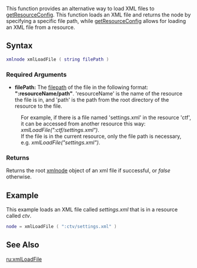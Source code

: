 
{{Server client function}}
This function provides an alternative way to load XML files to [[/getResourceConfig.md|getResourceConfig]].
This function loads an XML file and returns the node by specifying a specific file path, while [[/getResourceConfig.md|getResourceConfig]] allows for loading an XML file from a resource.
{{Note|To prevent memory leaks, ensure each call to [[/xmlLoadFile.md|xmlLoadFile]] has a matching call to [[/xmlUnloadFile.md|xmlUnloadFile]]}}
==Syntax==
<syntaxhighlight lang="lua">
xmlnode xmlLoadFile ( string filePath )
</syntaxhighlight> 
{{OOP|This function is a static function underneath the XML class.|[[/XML.md|XML]].load||}}
===Required Arguments=== 
*'''filePath:''' The [[/filepath.md|filepath]] of the file in the following format: '''":resourceName/path"'''. 'resourceName' is the name of the resource the file is in, and 'path' is the path from the root directory of the resource to the file.
:For example, if there is a file named 'settings.xml' in the resource 'ctf', it can be accessed from another resource this way: ''xmlLoadFile(":ctf/settings.xml")''.
:If the file is in the current resource, only the file path is necessary, e.g. ''xmlLoadFile("settings.xml")''.

===Returns===
Returns the root [[/xmlnode.md|xmlnode]] object of an xml file if successful, or ''false'' otherwise.

==Example== 
This example loads an XML file called ''settings.xml'' that is in a resource called ''ctv''.
<syntaxhighlight lang="lua">
node = xmlLoadFile ( ":ctv/settings.xml" )
</syntaxhighlight>

==See Also==
{{XML_functions}}
[[/ru:xmlLoadFile.md|ru:xmlLoadFile]]
